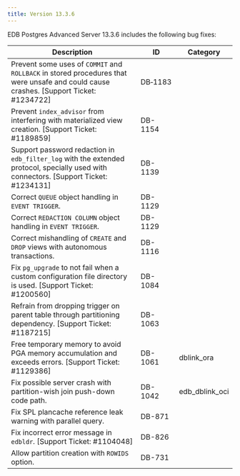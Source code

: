 ---
title: Version 13.3.6
---

EDB Postgres Advanced Server 13.3.6 includes the following bug fixes:

| Description      | ID | Category |
| ---------------- | -- | -------- |
| Prevent some uses of `COMMIT` and `ROLLBACK` in stored procedures that were unsafe and could cause crashes. [Support Ticket: #1234722] | DB&#8209;1183 | |
| Prevent `index_advisor` from interfering with materialized view creation. [Support Ticket: #1189859] | DB-1154 | |
| Support password redaction in `edb_filter_log` with the extended protocol, specially used with connectors. [Support Ticket: #1234131] | DB-1139 | |
| Correct `QUEUE` object handling in `EVENT TRIGGER`. | DB-1129 | |
| Correct `REDACTION COLUMN` object handling in `EVENT TRIGGER`. | DB-1129 | |
| Correct mishandling of `CREATE` and `DROP` views with autonomous transactions. | DB-1116 | |
| Fix `pg_upgrade` to not fail when a custom configuration file directory is used. [Support Ticket: #1200560] | DB-1084 | |
| Refrain from dropping trigger on parent table through partitioning dependency. [Support Ticket: #1187215] | DB-1063 | |
| Free temporary memory to avoid PGA memory accumulation and exceeds errors. [Support Ticket: #1129386] | DB-1061 | dblink_ora |
| Fix possible server crash with partition-wish join push-down code path. | DB-1042 | edb_dblink_oci |
| Fix SPL plancache reference leak warning with parallel query. | DB-871 | |
| Fix incorrect error message in `edbldr`. [Support Ticket: #1104048] | DB-826 | |
| Allow partition creation with `ROWIDS` option. | DB-731 | |

